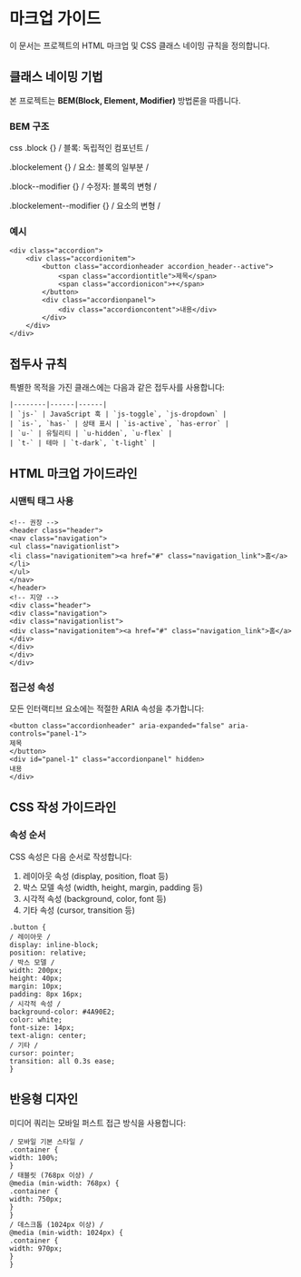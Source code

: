 
<Meta title="Guidelines/Markup Guide" />

# 마크업 가이드

이 문서는 프로젝트의 HTML 마크업 및 CSS 클래스 네이밍 규칙을 정의합니다.

## 클래스 네이밍 기법

본 프로젝트는 **BEM(Block, Element, Modifier)** 방법론을 따릅니다.

### BEM 구조
css
.block {} / 블록: 독립적인 컴포넌트 /

.blockelement {} / 요소: 블록의 일부분 /

.block--modifier {} / 수정자: 블록의 변형 /

.blockelement--modifier {} / 요소의 변형 /


### 예시

```
<div class="accordion">
	<div class="accordionitem">
		<button class="accordionheader accordion_header--active">
			<span class="accordiontitle">제목</span>
			<span class="accordionicon">+</span>
		</button>
		<div class="accordionpanel">
			<div class="accordioncontent">내용</div>
		</div>
	</div>
</div>
```

## 접두사 규칙

특별한 목적을 가진 클래스에는 다음과 같은 접두사를 사용합니다:

```| 접두사 | 의미 | 예시 |
|--------|------|------|
| `js-` | JavaScript 훅 | `js-toggle`, `js-dropdown` |
| `is-`, `has-` | 상태 표시 | `is-active`, `has-error` |
| `u-` | 유틸리티 | `u-hidden`, `u-flex` |
| `t-` | 테마 | `t-dark`, `t-light` |
```
## HTML 마크업 가이드라인

### 시맨틱 태그 사용
```
<!-- 권장 -->
<header class="header">
<nav class="navigation">
<ul class="navigationlist">
<li class="navigationitem"><a href="#" class="navigation_link">홈</a></li>
</ul>
</nav>
</header>
<!-- 지양 -->
<div class="header">
<div class="navigation">
<div class="navigationlist">
<div class="navigationitem"><a href="#" class="navigation_link">홈</a></div>
</div>
</div>
</div>
```

### 접근성 속성

모든 인터랙티브 요소에는 적절한 ARIA 속성을 추가합니다:
```
<button class="accordionheader" aria-expanded="false" aria-controls="panel-1">
제목
</button>
<div id="panel-1" class="accordionpanel" hidden>
내용
</div>
```

## CSS 작성 가이드라인

### 속성 순서

CSS 속성은 다음 순서로 작성합니다:

1. 레이아웃 속성 (display, position, float 등)
2. 박스 모델 속성 (width, height, margin, padding 등)
3. 시각적 속성 (background, color, font 등)
4. 기타 속성 (cursor, transition 등)

```
.button {
/ 레이아웃 /
display: inline-block;
position: relative;
/ 박스 모델 /
width: 200px;
height: 40px;
margin: 10px;
padding: 8px 16px;
/ 시각적 속성 /
background-color: #4A90E2;
color: white;
font-size: 14px;
text-align: center;
/ 기타 /
cursor: pointer;
transition: all 0.3s ease;
}
```

## 반응형 디자인

미디어 쿼리는 모바일 퍼스트 접근 방식을 사용합니다:

```
/ 모바일 기본 스타일 /
.container {
width: 100%;
}
/ 태블릿 (768px 이상) /
@media (min-width: 768px) {
.container {
width: 750px;
}
}
/ 데스크톱 (1024px 이상) /
@media (min-width: 1024px) {
.container {
width: 970px;
}
}
```